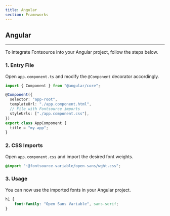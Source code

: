 ```yaml
---
title: Angular
section: Frameworks
---
```


## Angular

---

To integrate Fontsource into your Angular project, follow the steps below.

### 1. Entry File

Open `app.component.ts` and modify the `@Component` decorator accordingly.

```ts
import { Component } from "@angular/core";

@Component({
  selector: "app-root",
  templateUrl: "./app.component.html",
  // File with Fontsource imports
  styleUrls: ["./app.component.css"],
})
export class AppComponent {
  title = "my-app";
}
```

### 2. CSS Imports

Open `app.component.css` and import the desired font weights.

```css
@import "~@fontsource-variable/open-sans/wght.css";
```

### 3. Usage

You can now use the imported fonts in your Angular project.

```css
h1 {
	font-family: "Open Sans Variable", sans-serif;
}
```
